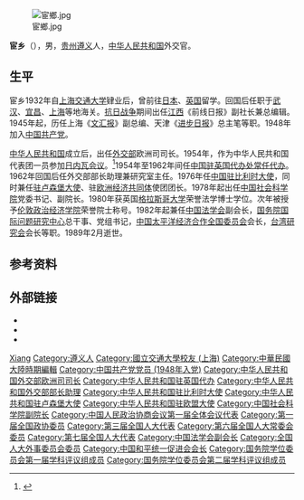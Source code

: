 [[File:宦鄉.jpg|thumb]]

'''宦乡'''（{{bd|1910年|11月|1989年|2月|catIdx=Huan宦}}），男，[[贵州|贵州]][[遵义|遵义]]人，[[中华人民共和国|中华人民共和国]]外交官。

== 生平 ==
宦乡1932年自[[上海交通大学|上海交通大学]]肄业后，曾前往[[日本|日本]]、[[英国|英国]]留学。回国后任职于[[武汉|武汉]]、[[宜昌|宜昌]]、[[上海|上海]]等地海关。[[抗日战争|抗日战争]]期间出任[[江西|江西]]《前线日报》副社长兼总编辑。1945年起，历任上海《[[文汇报_(上海)|文汇报]]》副总编、天津《[[进步日报|进步日报]]》总主笔等职。1948年加入[[中国共产党|中国共产党]]。

[[中华人民共和国|中华人民共和国]]成立后，出任[[中华人民共和国外交部|外交部]]欧洲司司长。1954年，作为中华人民共和国代表团一员参加[[日内瓦会议_(1954年)|日内瓦会议]]。<ref>{{cite web |author1=李亚平 |title=周恩来在日内瓦会议上的外交艺术 |url=http://dangshi.people.com.cn/GB/85038/11921000.html |date=2010-06-21 |website=人民网-中国共产党新闻网 |accessdate=2019-01-11 |archive-url=https://web.archive.org/web/20190111232449/http://dangshi.people.com.cn/GB/85038/11921000.html |archive-date=2019-01-11 |dead-url=yes }}</ref>1954年至1962年间任[[中国驻英国大使列表|中国驻英国代办处常任代办]]。1962年回国后任外交部部长助理兼研究室主任。1976年任[[中国驻比利时大使列表|中国驻比利时大使]]，同时兼任[[中国驻卢森堡大使列表|驻卢森堡大使]]、驻[[欧洲经济共同体|欧洲经济共同体]]使团团长。1978年起出任[[中国社会科学院|中国社会科学院]]党委书记、副院长。1980年获英国[[格拉斯哥大学|格拉斯哥大学]]荣誉法学博士学位。次年被授予[[伦敦政治经济学院|伦敦政治经济学院]]荣誉院士称号。1982年起兼任[[中国法学会|中国法学会]]副会长，[[国务院国际问题研究中心|国务院国际问题研究中心]]总干事、党组书记，[[中国太平洋经济合作全国委员会|中国太平洋经济合作全国委员会]]会长，[[台湾研究会|台湾研究会]]会长等职。1989年2月逝世。

== 参考资料 ==
{{reflist}}

== 外部链接 ==
{{ReflistH}}
* {{cite web|url=http://www.chinese-embassy.org.uk/chn/zhong/t661445.htm|title=宦乡代办 （1954－1962）|publisher=[[中国驻英国大使馆|中国驻英国大使馆]]|accessdate=2011-09-17|archive-date=2015-04-02|archive-url=https://web.archive.org/web/20150402143122/http://www.chinese-embassy.org.uk/chn/zhong/t661445.htm|dead-url=no}}
* {{cite web|url=http://world.people.com.cn/GB/8212/157550/157954/9475528.html|title=宦乡|publisher=人民网|date=2009-06-15|access-date=2011-09-17|archive-url=https://web.archive.org/web/20160304073658/http://world.people.com.cn/GB/8212/157550/157954/9475528.html|archive-date=2016-03-04|dead-url=yes}}
* {{cite web|url=http://www.pecc-china.org/Article_Show0.asp?ArticleID=54|title=宦乡|publisher=中国太平洋经济合作全国委员会|access-date=2011-09-17|archive-url=https://web.archive.org/web/20160306022140/http://pecc-china.org/article_show0.asp?articleid=54|archive-date=2016-03-06|dead-url=yes}}
{{ReflistF}}
{{start box}}
{{s-dip}}
{{succession box|首任|[[熊向暉|熊向暉]]|[[中國駐英國大使列表|中华人民共和国駐英國代辦]]|1954年9月10日－1962年3月30日}}
{{succession box|[[李连璧|李连璧]]|[[康矛召|康矛召]]|[[中国驻比利时大使列表|中国驻比利时大使]]<br /><small>兼駐[[中国驻卢森堡大使列表|卢森堡]]</small>|1976年9月－1978年3月}}
{{end box}}

{{国务院学位委员会第一届学科评议组/法学}}
{{国务院学位委员会第二届学科评议组/法学}}
{{Navboxes 
| title  = 宦乡在[[中国法学会|中国法学会]]的职务
| list1  =
{{中国法学会第一届理事会}}
}}
{{Navboxes 
| title  = 宦乡在[[中国和平统一促进会|中国和平统一促进会]]的职务
| list1  =
{{中国和平统一促进会第一届理事会}}
}}

{{Authority control}}
{{DEFAULTSORT:Huan宦}}
[[Category:宦姓|Xiang]]
[[Category:遵义人|Category:遵义人]]
[[Category:國立交通大學校友_(上海)|Category:國立交通大學校友 (上海)]]
[[Category:中華民國大陸時期編輯|Category:中華民國大陸時期編輯]]
[[Category:中国共产党党员_(1948年入党)|Category:中国共产党党员 (1948年入党)]]
[[Category:中华人民共和国外交部欧洲司司长|Category:中华人民共和国外交部欧洲司司长]]
[[Category:中华人民共和国驻英国代办|Category:中华人民共和国驻英国代办]]
[[Category:中华人民共和国外交部部长助理|Category:中华人民共和国外交部部长助理]]
[[Category:中华人民共和国驻比利时大使|Category:中华人民共和国驻比利时大使]]
[[Category:中华人民共和国驻卢森堡大使|Category:中华人民共和国驻卢森堡大使]]
[[Category:中华人民共和国驻欧盟大使|Category:中华人民共和国驻欧盟大使]]
[[Category:中国社会科学院副院长|Category:中国社会科学院副院长]]
[[Category:中国人民政治协商会议第一届全体会议代表|Category:中国人民政治协商会议第一届全体会议代表]]
[[Category:第一届全国政协委员|Category:第一届全国政协委员]]
[[Category:第三届全国人大代表|Category:第三届全国人大代表]]
[[Category:第六届全国人大常委会委员|Category:第六届全国人大常委会委员]]
[[Category:第七届全国人大代表|Category:第七届全国人大代表]]
[[Category:中国法学会副会长|Category:中国法学会副会长]]
[[Category:全国人大外事委员会委员|Category:全国人大外事委员会委员]]
[[Category:中国和平统一促进会会长|Category:中国和平统一促进会会长]]
[[Category:国务院学位委员会第一届学科评议组成员|Category:国务院学位委员会第一届学科评议组成员]]
[[Category:国务院学位委员会第二届学科评议组成员|Category:国务院学位委员会第二届学科评议组成员]]
